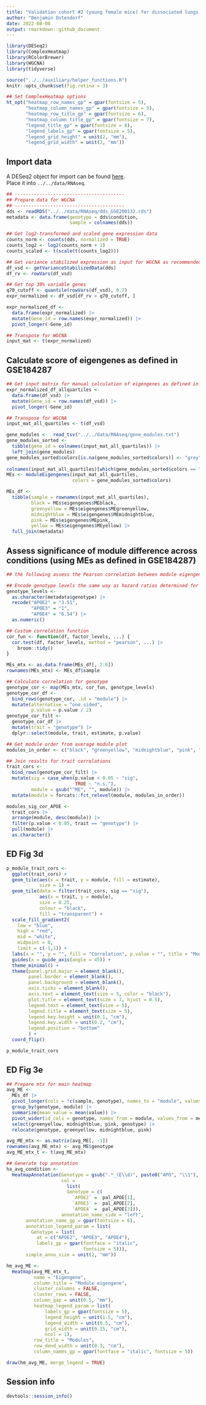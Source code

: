 ```yaml
---
title: "Validation cohort #2 (young female mice) for dissociated lungs in APOE-knock-in mice"
author: "Benjamin Ostendorf"
date: 2022-08-08
output: rmarkdown::github_document
---
```



```r
library(DESeq2)
library(ComplexHeatmap)
library(RColorBrewer)
library(WGCNA)
library(tidyverse)

source("../../auxiliary/helper_functions.R")
knitr::opts_chunk$set(fig.retina = 3)

## Set ComplexHeatmap options
ht_opt("heatmap_row_names_gp" = gpar(fontsize = 5), 
       "heatmap_column_names_gp" = gpar(fontsize = 5), 
       "heatmap_row_title_gp" = gpar(fontsize = 6), 
       "heatmap_column_title_gp" = gpar(fontsize = 7), 
       "legend_title_gp" = gpar(fontsize = 6), 
       "legend_labels_gp" = gpar(fontsize = 5), 
       "legend_grid_height" = unit(2, "mm"), 
       "legend_grid_width" = unit(2, "mm"))
```

## Import data
A DESeq2 object for import can be found [here](https://www.ncbi.nlm.nih.gov/geo/query/acc.cgi?acc=GSE200132).  
Place it into `../../data/RNAseq`. 
```r
## ----------------------------------------
## Prepare data for WGCNA
## ----------------------------------------
dds <- readRDS("../../data/RNAseq/dds_GSE200132.rds")
metadata <- data.frame(genotype = dds$condition, 
                       sample = colnames(dds))

## Get log2-transformed and scaled gene expression data
counts_norm <- counts(dds, normalized = TRUE)
counts_log2 <- log2(counts_norm + 1)
counts_scaled <- t(scale(t(counts_log2)))

## Get variance stabilized expression as input for WGCNA as recommended by package authors
df_vsd <- getVarianceStabilizedData(dds)
df_rv <- rowVars(df_vsd)

## Get top 30% variable genes
q70_cutoff <- quantile(rowVars(df_vsd), 0.7)
expr_normalized <- df_vsd[df_rv > q70_cutoff, ]

expr_normalized_df <- 
  data.frame(expr_normalized) |>
  mutate(Gene_id = row.names(expr_normalized)) |>
  pivot_longer(-Gene_id)

## Transpose for WGCNA
input_mat <- t(expr_normalized)
```

## Calculate score of eigengenes as defined in GSE184287
```r
## Get input matrix for manual calculation of eigengenes as defined in batch 01
expr_normalized_df_allquartiles <- 
  data.frame(df_vsd) |>
  mutate(Gene_id = row.names(df_vsd)) |>
  pivot_longer(-Gene_id)

## Transpose for WGCNA
input_mat_all_quartiles <- t(df_vsd)

gene_modules <-  read_tsv("../../data/RNAseq/gene_modules.txt")
gene_modules_sorted <-  
  tibble(gene_id = colnames(input_mat_all_quartiles)) |>
  left_join(gene_modules)
gene_modules_sorted$colors[is.na(gene_modules_sorted$colors)] <- "grey"
  
colnames(input_mat_all_quartiles)[which(gene_modules_sorted$colors == "greenyellow")]
MEs <- moduleEigengenes(input_mat_all_quartiles,
                        colors = gene_modules_sorted$colors)

MEs_df <- 
  tibble(sample = rownames(input_mat_all_quartiles),
         black = MEs$eigengenes$MEblack, 
         greenyellow = MEs$eigengenes$MEgreenyellow,
         midnightblue = MEs$eigengenes$MEmidnightblue, 
         pink = MEs$eigengenes$MEpink, 
         yellow = MEs$eigengenes$MEyellow) |>
  full_join(metadata)
```

## Assess significance of module difference across conditions (using MEs as defined in GSE184287)
```r
## the following assess the Pearson correlation between module eigengenes and traits, as encoded by APOE(APOE3 = 1, APOE2 = 3.51, APOE4 = 6.54 as determined by survival data in fig.1) and timepoint (0, 2, 4)

## Encode genotype levels the same way as hazard ratios determined for APOE
genotype_levels <- 
  as.character(metadata$genotype) |>
  recode("APOE2" = "3.51", 
         "APOE3" = "1", 
         "APOE4" = "6.54") |>
  as.numeric()

## Custom correlation function
cor_fun <- function(df, factor_levels, ...) {
  cor.test(df, factor_levels, method = "pearson", ...) |> 
    broom::tidy()
}

MEs_mtx <- as.data.frame(MEs_df[, 2:6])
rownames(MEs_mtx) <- MEs_df$sample

## Calculate correlation for genotype
genotype_cor <- map(MEs_mtx, cor_fun, genotype_levels)
genotype_cor_df <- 
  bind_rows(genotype_cor, .id = "module") |>
  mutate(alternative = "one.sided", 
         p.value = p.value / 2)
genotype_cor_filt <- 
  genotype_cor_df |>
  mutate(trait = "genotype") |>
  dplyr::select(module, trait, estimate, p.value)

## Get module order from average module plot
modules_in_order <- c("black", "greenyellow", "midnightblue", "pink", "yellow")

## Join results for trait correlations
trait_cors <- 
  bind_rows(genotype_cor_filt) |>
  mutate(sig = case_when(p.value < 0.05 ~ "sig", 
                         TRUE ~ "n.s."), 
         module = gsub("^ME", "", module)) |>
  mutate(module = forcats::fct_relevel(module, modules_in_order))

modules_sig_cor_APOE <- 
  trait_cors |>
  arrange(module, desc(module)) |>
  filter(p.value < 0.05, trait == "genotype") |>
  pull(module) |>
  as.character()
```

## ED Fig 3d
```r
p_module_trait_cors <-
  ggplot(trait_cors) +
  geom_tile(aes(x = trait, y = module, fill = estimate),
            size = 1) +
  geom_tile(data = filter(trait_cors, sig == "sig"),
            aes(x = trait, y = module),
            size = 0.25,
            colour = "black",
            fill = "transparent") +
  scale_fill_gradient2(
    low = "blue",
    high = "red",
    mid = "white",
    midpoint = 0,
    limit = c(-1,1)) +
  labs(x = "", y = "", fill = "Correlation", p.value = "", title = "Module-trait correlations") +
  guides(x = guide_axis(angle = 45)) +
  theme_minimal() +
  theme(panel.grid.major = element_blank(),
        panel.border = element_blank(),
        panel.background = element_blank(),
        axis.ticks = element_blank(), 
        axis.text = element_text(size = 5, color = "black"), 
        plot.title = element_text(size = 7, hjust = 0.5), 
        legend.text = element_text(size = 5), 
        legend.title = element_text(size = 5), 
        legend.key.height = unit(0.1, "cm"), 
        legend.key.width = unit(0.2, "cm"), 
        legend.position = "bottom"
        ) +
  coord_flip()

p_module_trait_cors
```

## ED Fig 3e
```r
## Prepare mtx for main heatmap
avg_ME <-
  MEs_df |>
  pivot_longer(cols = !c(sample, genotype), names_to = "module", values_to = "value") |>
  group_by(genotype, module) |>
  summarize(mean_value = mean(value)) |>
  pivot_wider(id_cols = genotype, names_from = module, values_from = mean_value) |>
  select(greenyellow, midnightblue, pink, genotype) |>
  relocate(genotype, greenyellow, midnightblue, pink)

avg_ME_mtx <- as.matrix(avg_ME[, -1])
rownames(avg_ME_mtx) <- avg_ME$genotype
avg_ME_mtx_t <- t(avg_ME_mtx)

## Generate top annotation
ha_avg_condition <- 
  HeatmapAnnotation(Genotype = gsub(".*_(E\\d)", paste0("APO", "\\1"), avg_ME$genotype),
                    col = 
                      list(
                      Genotype = c(
                        `APOE2` =  pal_APOE[1],
                        `APOE3` =  pal_APOE[2],
                        `APOE4` =  pal_APOE[3])),
                    annotation_name_side = "left", 
       annotation_name_gp = gpar(fontsize = 6), 
       annotation_legend_param = list(
         Genotype = list(
           at = c("APOE2", "APOE3", "APOE4"),
           labels_gp = gpar(fontface = "italic",
                            fontsize = 5))), 
       simple_anno_size = unit(2, "mm"))

hm_avg_ME <-
  Heatmap(avg_ME_mtx_t,
          name = "Eigengene",
          column_title = "Module eigengene",
          cluster_columns = FALSE,
          cluster_rows = FALSE, 
          column_gap = unit(0.5, "mm"), 
          heatmap_legend_param = list(
              labels_gp = gpar(fontsize = 5), 
              legend_height = unit(1.5, "cm"), 
              legend_width = unit(0.5, "cm"),
              grid_width = unit(0.15, "cm"), 
              ncol = 1), 
          row_title = "Modules", 
          row_dend_width = unit(0.3, "cm"), 
          column_names_gp = gpar(fontface = "italic", fontsize = 5))

draw(hm_avg_ME, merge_legend = TRUE)
```

## Session info
```r
devtools::session_info()
```

